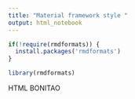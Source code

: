 ```yaml
---
title: "Material framework style "
output: html_notebook
---
```



```r

if(!require(rmdformats)) {
  install.packages('rmdformats')  
}

library(rmdformats)

```

HTML BONITAO
